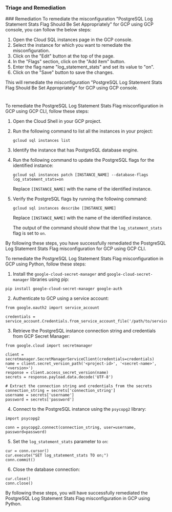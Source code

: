 
### Triage and Remediation
<Tabs>
<Tab title='Remediation'>
### Remediation

<AccordionGroup>
<Accordion title='Using Console' defaultOpen='true'>
To remediate the misconfiguration "PostgreSQL Log Statement Stats Flag Should Be Set Appropriately" for GCP using GCP console, you can follow the below steps:

1. Open the Cloud SQL instances page in the GCP console.
2. Select the instance for which you want to remediate the misconfiguration.
3. Click on the "Edit" button at the top of the page.
4. In the "Flags" section, click on the "Add item" button.
5. Enter the flag name "log_statement_stats" and set its value to "on".
6. Click on the "Save" button to save the changes.

This will remediate the misconfiguration "PostgreSQL Log Statement Stats Flag Should Be Set Appropriately" for GCP using GCP console.

#
</Accordion>

<Accordion title='Using CLI'>
To remediate the PostgreSQL Log Statement Stats Flag misconfiguration in GCP using GCP CLI, follow these steps:

1. Open the Cloud Shell in your GCP project.

2. Run the following command to list all the instances in your project:
   
   ```
   gcloud sql instances list
   ```

3. Identify the instance that has PostgreSQL database engine.

4. Run the following command to update the PostgreSQL flags for the identified instance:
   
   ```
   gcloud sql instances patch [INSTANCE_NAME] --database-flags log_statement_stats=on
   ```
   
   Replace `[INSTANCE_NAME]` with the name of the identified instance.

5. Verify the PostgreSQL flags by running the following command:
   
   ```
   gcloud sql instances describe [INSTANCE_NAME]
   ```
   
   Replace `[INSTANCE_NAME]` with the name of the identified instance.

   The output of the command should show that the `log_statement_stats` flag is set to `on`.

By following these steps, you have successfully remediated the PostgreSQL Log Statement Stats Flag misconfiguration for GCP using GCP CLI.
</Accordion>

<Accordion title='Using Python'>
To remediate the PostgreSQL Log Statement Stats Flag misconfiguration in GCP using Python, follow these steps:

1. Install the `google-cloud-secret-manager` and `google-cloud-secret-manager` libraries using pip:

```
pip install google-cloud-secret-manager google-auth
```

2. Authenticate to GCP using a service account:

```
from google.oauth2 import service_account

credentials = service_account.Credentials.from_service_account_file('/path/to/service_account.json')
```

3. Retrieve the PostgreSQL instance connection string and credentials from GCP Secret Manager:

```
from google.cloud import secretmanager

client = secretmanager.SecretManagerServiceClient(credentials=credentials)
name = client.secret_version_path('<project-id>', '<secret-name>', '<version>')
response = client.access_secret_version(name)
secrets = response.payload.data.decode('UTF-8')

# Extract the connection string and credentials from the secrets
connection_string = secrets['connection_string']
username = secrets['username']
password = secrets['password']
```

4. Connect to the PostgreSQL instance using the `psycopg2` library:

```
import psycopg2

conn = psycopg2.connect(connection_string, user=username, password=password)
```

5. Set the `log_statement_stats` parameter to `on`:

```
cur = conn.cursor()
cur.execute("SET log_statement_stats TO on;")
conn.commit()
```

6. Close the database connection:

```
cur.close()
conn.close()
```

By following these steps, you will have successfully remediated the PostgreSQL Log Statement Stats Flag misconfiguration in GCP using Python.
</Accordion>

</AccordionGroup>
</Tab>
</Tabs>
